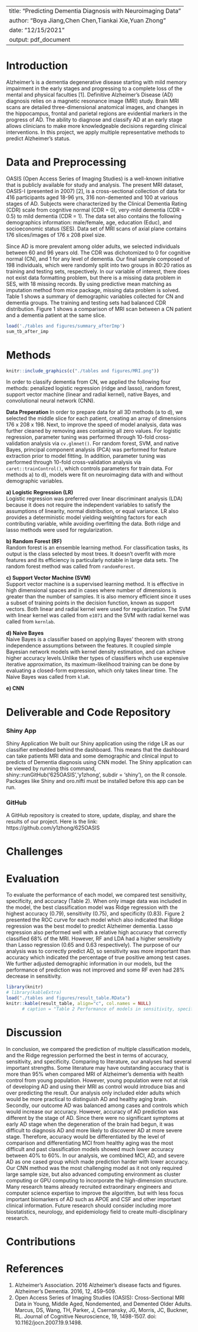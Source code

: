 
---
title: "Predicting Dementia Diagnosis with Neuroimaging Data"
author: "Boya Jiang,Chen Chen,Tiankai Xie,Yuan Zhong"
date: "12/15/2021"
output: pdf_document
---
# Introduction  
Alzheimer’s is a dementia degenerative disease starting with mild memory impairment in the early stages and progressing to a complete loss of the mental and physical faculties [1]. Definitive Alzheimer's Disease (AD) diagnosis relies on a magnetic resonance image (MRI) study. Brain MRI scans are detailed three-dimensional anatomical images, and changes in the hippocampus, frontal and parietal regions are evidential markers in the progress of AD. The ability to diagnose and classify AD at an early stage allows clinicians to make more knowledgeable decisions regarding clinical interventions. In this project, we apply multiple representative methods to predict Alzheimer's status.  

# Data and Preprocessing
OASIS (Open Access Series of Imaging Studies) is a well-known initiative that is publicly available for study and analysis. The present MRI dataset, OASIS-I (presented in 2007) [2], is a cross-sectional collection of data for 416 participants aged 18-96 yrs, 316 non-demented and 100 at various stages of AD. Subjects were characterized by the Clinical Dementia Rating (CDR) scale from cognitive normal (CDR = 0), very-mild dementia (CDR = 0.5) to mild dementia (CDR = 1). The data set also contains the following demographics information: male/female, age, education (Educ), and socioeconomic status (SES). Data set of MRI scans of axial plane contains 176 slices/images of 176 x 208 pixel size.  

Since AD is more prevalent among older adults, we selected individuals between 60 and 96 years old. The CDR was dichotomized to 0 for cognitive normal (CN), and 1 for any level of dementia. Our final sample composed of 198 individuals, which were randomly split into two groups in 80:20 ratios as training and testing sets, respectively. In our variable of interest, there does not exist data formatting problem, but there is a missing data problem in SES, with 18 missing records. By using predictive mean matching as imputation method from mice package,  missing data problem is solved. Table 1 shows a summary of demographic variables collected for CN and dementia groups. The training and testing sets had balanced CDR distribution. Figure 1 shows a comparison of MRI scan between a CN patient and a dementia patient at the same slice.  
```r
load('./tables and figures/summary_afterImp')
sum_tb_after_imp
```

# Methods
```r
knitr::include_graphics(c("./tables and figures/MRI.png"))     
```

In order to classify dementia from CN, we applied the following four methods: penalized logistic regression (ridge and lasso), random forest, support vector machine (linear and radial kernel), native Bayes, and convolutional neural network (CNN).  

**Data Preperation**
In order to prepare data for all 3D methods (a to d), we selected the middle slice for each patient, creating an array of dimensions 176 x 208 x 198. Next, to improve the speed of model analysis, data was further cleaned by removing axes containing all zero values. For logistic regression, parameter tuning was performed through 10-fold cross-validation analysis via ``cv.glmnet()``. For random forest, SVM, and native Bayes, principal component analysis (PCA) was performed for feature extraction prior to model fitting. In addition, parameter tuning was performed through 10-fold cross-validation analysis via ``caret::trainControl()``, which controls parameters for train data. For methods a) to d), models were fit on neuroimaging data with and without demographic variables.  

**a) Logistic Regression (LR)**  
Logistic regression was preferred over linear discriminant analysis (LDA) because it does not require the independent variables to satisfy the assumptions of linearity, normal distribution, or equal variance. LR also provides a deterministic model yielding weighting factors for each contributing variable, while avoiding overfitting the data. Both ridge and lasso methods were used for regularization.  

**b) Random Forest (RF)**   
Random forest is an ensemble learning method. For classification tasks, its output is the class selected by most trees. It doesn't overfit with more features and its efficiency is particularly notable in large data sets. The random forest method was called from ``randomForest``.

**c) Support Vector Machine (SVM)**   
Support vector machine is a supervised learning method. It is effective in high dimensional spaces and in cases where number of dimensions is greater than the number of samples. It is also memory efficient since it uses a subset of training points in the decision function, known as support vectors. Both linear and radial kernel were used for regularization. The SVM with linear kernel was called from  ``e1071`` and the SVM with radial kernel was called from ``kernlab``.  

**d) Naive Bayes**  
Naive Bayes is a  classifier based on applying Bayes' theorem with strong independence assumptions between the features. It coupled simple Bayesian network models with kernel density estimation, and can achieve higher accuracy levels.Unlike ther types of classifiers wihch use expensive iterative approximation, its maximum-likelihood training can be done by evaluating a closed-form expression, which only takes linear time. The Naive Bayes was called from ``klaR``.


**e) CNN**   


# Deliverable and Code Repository
### Shiny App
Shiny Application We built our Shiny application using the ridge LR as our classifier embedded behind the dashboard. This means that the dashboard can take patients MRI data and some demographic and clinical input to predicts of Dementia diagnosis using CNN model. The Shiny application can be viewed by running this command, shiny::runGitHub('625OASIS','y1zhong', subdir = 'shiny'), on the R console. Packages like Shiny and oro.nifti must be installed before this app can be run.
 
### GitHub
A GitHub repository is created to store, update, display, and share the results of our project. Here is the link: https://github.com/y1zhong/625OASIS

# Challenges 



# Evaluation

To evaluate the performance of each model, we compared test sensitivity, specificity, and accuracy (Table 2). When only image data was included in the model, the best classification model was Ridge regression with the highest accuracy (0.79), sensitivity (0.75), and specificity (0.83). Figure 2 presented the ROC curve for each model which also indicated that Ridge regression was the best model to predict Alzheimer dementia. Lasso regression also performed well with a relative high accuracy that correctly classified 68% of the MRI. However, RF and LDA had a higher sensitivity than Lasso regression (0.65 and 0.63 respectively). The purpose of our analysis was to correctly predict AD, so sensitivity was more important than accuracy which indicated the percentage of true positive among test cases. We further adjusted demographic information in our models, but the performance of prediction was not improved and some RF even had 28% decrease in sensitivity. 

```r
library(knitr)
# library(kableExtra)
load("./tables and figures/result_table.RData")
knitr::kable(result_table, align="c", col.names = NULL)
      # caption = "Table 2 Performance of models in sensitivity, specificity, and accuracy")
```



# Discussion

In conclusion, we compared the prediction of multiple classification models, and the Ridge regression performed the best in terms of accuracy, sensitivity, and specificity. Comparing to literature, our analyses had several important strengths. Some literature may have outstanding accuracy that is more than 95% when compared MRI of Alzheimer's dementia with health control from young population. However, young population were not at risk of developing AD and using their MRI as control would introduce bias and over predicting the result. Our analysis only included elder adults which would be more practical to distinguish AD and healthy aging brain. Secondly, our outcome AD was balanced among cases and controls which would increase our accuracy. However, accuracy of AD prediction was different by the stage of AD. Since there were no significant symptoms at early AD stage when the degeneration of the brain had begun, it was difficult to diagnosis AD and more likely to discoverer AD at more severe stage. Therefore, accuracy would be differentiated by the level of comparison and differentiating MCI from healthy aging was the most difficult and past classification models showed much lower accuracy between 40% to 60%. In our analysis, we combined MCI, AD, and severe AD as one cased group which made prediction harder with lower accuracy. Our CNN method was the most challenging model as it not only required large sample size, but also advanced computing environment as cluster computing or GPU computing to incorporate the high-dimension structure. Many research teams already recruited extraordinary engineers and computer science expertise to improve the algorithm, but with less focus important biomarkers of AD such as APOE and CSF and other important clinical information. Future research should consider including more biostatistics, neurology, and epidemiology field to create multi-disciplinary research.

# Contributions


# References
1. Alzheimer’s Association. 2016 Alzheimer’s disease facts and figures. Alzheimer’s Dementia. 2016, 12, 459–509.
2. Open Access Series of Imaging Studies (OASIS): Cross-Sectional MRI Data in Young, Middle Aged, Nondemented, and Demented Older Adults. Marcus, DS, Wang, TH, Parker, J, Csernansky, JG, Morris, JC, Buckner, RL. Journal of Cognitive Neuroscience, 19, 1498-1507. doi: 10.1162/jocn.2007.19.9.1498. 


